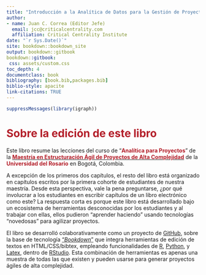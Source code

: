 ```yaml
---
title: "Introducción a la Analítica de Datos para la Gestión de Proyectos de Alta Complejidad"
author: 
- name: Juan C. Correa (Editor Jefe)
  email: jcc@criticalcentrality.com
  affiliation: Critical Centrality Institute
date: "`r Sys.Date()`"
site: bookdown::bookdown_site
output: bookdown::gitbook
bookdown::gitbook:
 css: assets/custom.css
toc_depth: 4
documentclass: book
bibliography: [book.bib,packages.bib]
biblio-style: apacite
link-citations: TRUE
---
```


```r
suppressMessages(library(igraph))
```

# <span style="color: #b31e29;">Sobre la edición de este libro</span> {.unnumbered}

Este libro resume las lecciones del curso de "<span style="color: #b31e29;">**Analítica para Proyectos**</span>" de la [<span style="color: #b31e29;">**Maestría en Estructuración Ágil de Proyectos de Alta Complejidad**</span>](https://urosario.edu.co/en/node/681) de la
<span style="color: #b31e29;">**Universidad del Rosario**</span> en Bogotá, Colombia.

A excepción de los primeros dos capítulos, el resto del libro está organizado en capítulos escritos por la primera cohorte de estudiantes de nuestra maestría. Desde esta perspectiva, vale la pena preguntarse, ¿por qué involucrar a los estudiantes en escribir capítulos de un libro electrónico como este? La respuesta corta es porque este libro está desarrollado bajo un ecosistema de herramientas desconocidas por los estudiantes y al trabajar con ellas, ellos pudieron "aprender haciendo" usando tecnologías "novedosas" para agilizar proyectos.

El libro se desarrolló colaborativamente como un proyecto de [GitHub](https://github.com/), sobre la base de tecnología ["_Bookdown_"](https://www.gitbook.com/) que integra  herramientas de edición de textos en HTML/CSS/bibtex, empleando funcionalidades de [R](https://cran.rstudio.com/), [Python](https://www.python.org/), y [Latex](https://es.wikipedia.org/wiki/LaTeX), dentro de [RStudio](https://posit.co/download/rstudio-desktop/). Esta combinación de herramientas es apenas una muestra de todas las que existen y pueden usarse para generar proyectos ágiles de alta complejidad. 

